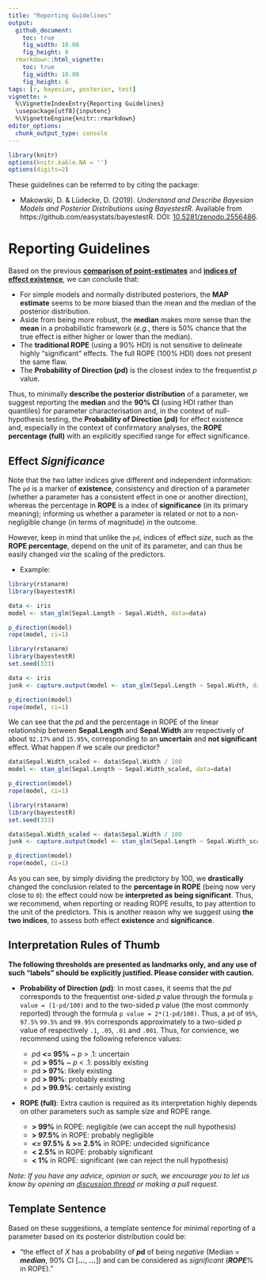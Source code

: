 ```yaml
---
title: "Reporting Guidelines"
output: 
  github_document:
    toc: true
    fig_width: 10.08
    fig_height: 6
  rmarkdown::html_vignette:
    toc: true
    fig_width: 10.08
    fig_height: 6
tags: [r, bayesian, posterior, test]
vignette: >
  %\VignetteIndexEntry{Reporting Guidelines}
  \usepackage[utf8]{inputenc}
  %\VignetteEngine{knitr::rmarkdown}
editor_options: 
  chunk_output_type: console
---
```


```r
library(knitr)
options(knitr.kable.NA = '')
options(digits=2)
```


These guidelines can be referred to by citing the package:

- Makowski, D. \& Lüdecke, D. (2019). *Understand and Describe Bayesian Models and Posterior Distributions using BayestestR*. Available from https://github.com/easystats/bayestestR. DOI: [10.5281/zenodo.2556486](https://zenodo.org/record/2556486).

# Reporting Guidelines

Based on the previous [**comparison of point-estimates**](https://easystats.github.io/bayestestR/articles/indicesEstimationComparison.html) and [**indices of effect existence**](https://easystats.github.io/bayestestR/articles/indicesExistenceComparison.html), we can conclude that:

- For simple models and normally distributed posteriors, the **MAP estimate** seems to be more biased than the mean and the median of the posterior distribution.
- Aside from being more robust, the **median** makes more sense than the **mean** in a probabilistic framework (*e.g.*, there is 50\% chance that the true effect is either higher or lower than the median).
- The **traditional ROPE** (using a 90\% HDI) is not sensitive to delineate highly "significant" effects. The full ROPE (100\% HDI) does not present the same flaw.
- The **Probability of Direction (*p*d)** is the closest index to the frequentist *p* value.

Thus, to minimally **describe the posterior distribution** of a parameter, we suggest reporting the **median** and the **90\% CI** (using HDI rather than quantiles) for parameter characterisation and, in the context of null-hypothesis testing, the **Probability of Direction (*p*d)** for effect existence and, especially in the context of confirmatory analyses, the **ROPE percentage (full)** with an explicitly specified range for effect significance. 

## Effect *Significance*

Note that the two latter indices give different and independent information: The `pd` is a marker of **existence**, consistency and direction of a parameter (whether a parameter has a consistent effect in one or another direction), whereas the percentage in **ROPE** is a index of **significance** (in its primary meaning); informing us whether a parameter is related or not to a non-negligible change (in terms of magnitude) in the outcome.

However, keep in mind that unlike the `pd`, indices of effect *size*, such as the **ROPE percentage**, depend on the unit of its parameter, and can thus be easily changed *via* the scaling of the predictors.

- Example:

```r
library(rstanarm)
library(bayestestR)

data <- iris
model <- stan_glm(Sepal.Length ~ Sepal.Width, data=data)

p_direction(model)
rope(model, ci=1)
```
```r
library(rstanarm)
library(bayestestR)
set.seed(333)

data <- iris
junk <- capture.output(model <- stan_glm(Sepal.Length ~ Sepal.Width, data=data))

p_direction(model)
rope(model, ci=1)
```

We can see that the *p*d and the percentage in ROPE of the linear relationship between **Sepal.Length** and **Sepal.Width** are respectively of about `92.17%` and `15.95%`, corresponding to an **uncertain** and **not significant** effect. What happen if we scale our predictor? 



```r
data$Sepal.Width_scaled <- data$Sepal.Width / 100
model <- stan_glm(Sepal.Length ~ Sepal.Width_scaled, data=data)

p_direction(model)
rope(model, ci=1)
```
```r
library(rstanarm)
library(bayestestR)
set.seed(333)

data$Sepal.Width_scaled <- data$Sepal.Width / 100
junk <- capture.output(model <- stan_glm(Sepal.Length ~ Sepal.Width_scaled, data=data))

p_direction(model)
rope(model, ci=1)
```

As you can see, by simply dividing the predictory by 100, we **drastically** changed the conclusion related to the **percentage in ROPE** (being now very close to `0`): the effect could now be **interpreted as being significant**. Thus, we recommend, when reporting or reading ROPE results, to pay attention to the unit of the predictors. This is another reason why we suggest using **the two indices**, to assess both effect **existence** and **significance**.


## Interpretation Rules of Thumb

**The following thresholds are presented as landmarks only, and any use of such "labels" should be explicitly justified. Please consider with caution.**

- **Probability of Direction (*p*d)**: In most cases, it seems that the *pd* corresponds to the frequentist one-sided *p* value through the formula `p value = (1-pd/100)` and to the two-sided *p* value (the most commonly reported) through the formula `p value = 2*(1-pd/100)`. Thus, a `pd` of `95%`, `97.5%` `99.5%` and `99.95%` corresponds approximately to a two-sided *p* value of respectively `.1`, `.05`, `.01` and `.001`. Thus, for convience, we recommend using the following reference values:

    - *p*d **\<= 95\%** ~ *p* \> .1: uncertain
    - *p*d **\> 95\%** ~ *p* \< .1: possibly existing
    - *p*d **\> 97\%**: likely existing
    - *p*d **\> 99\%**: probably existing
    - *p*d **\> 99.9\%**: certainly existing

- **ROPE (full)**: Extra caution is required as its interpretation highly depends on other parameters such as sample size and ROPE range.

    - **\> 99\%** in ROPE: negligible (we can accept the null hypothesis)
    - **\> 97.5\%** in ROPE: probably negligible
    - **\<= 97.5\%** \& **\>= 2.5\%** in ROPE: undecided significance
    - **\< 2.5\%** in ROPE: probably significant
    - **\< 1\%** in ROPE: significant (we can reject the null hypothesis)

*Note: If you have any advice, opinion or such, we encourage you to let us know by opening an [discussion thread](https://github.com/easystats/bayestestR/issues) or making a pull request.*

## Template Sentence

Based on these suggestions, a template sentence for minimal reporting of a parameter based on its posterior distribution could be:

- "the effect of *X* has a probability of ***p*d** of being *negative* (Median = ***median***, 90\% CI [***...***, ***...***]) and can be considered as *significant* (***ROPE***\% in ROPE)."